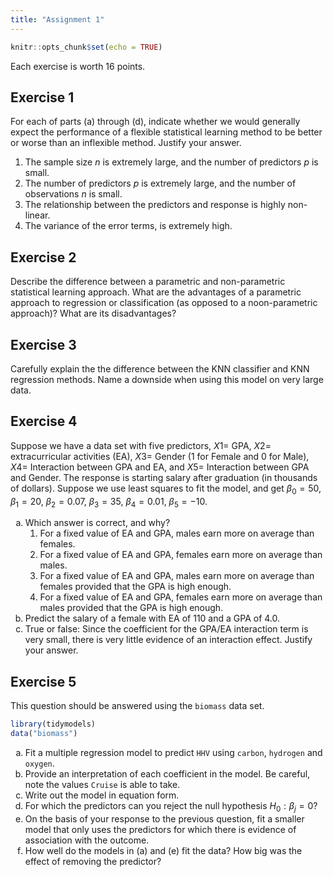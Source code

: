 ```yaml
---
title: "Assignment 1"
---
```


```r
knitr::opts_chunk$set(echo = TRUE)
```

Each exercise is worth 16 points.

## Exercise 1

For each of parts (a) through (d), indicate whether we would generally expect the
performance of a flexible statistical learning method to be better or worse than an inflexible
method. Justify your answer.

1. The sample size $n$ is extremely large, and the number of predictors $p$ is small.
1. The number of predictors $p$ is extremely large, and the number of observations $n$ is small.
1. The relationship between the predictors and response is highly non-linear.
1. The variance of the error terms, is extremely high.

## Exercise 2

Describe the difference between a parametric and non-parametric statistical learning approach. What are the advantages of a parametric approach to regression or classification (as opposed to a noon-parametric approach)? What are its disadvantages?

## Exercise 3

Carefully explain the the difference between the KNN classifier and KNN regression methods. Name a downside when using this model on very large data.

## Exercise 4

Suppose we have a data set with five predictors, $X1 =$ GPA, $X2 =$ extracurricular activities (EA), $X3 =$ Gender (1 for Female and 0 for Male), $X4 =$ Interaction between GPA and EA, and $X5 =$ Interaction between GPA and Gender. The response is starting salary after graduation (in thousands of dollars). Suppose we use least squares to fit the model, and get $\beta_0 = 50$, $\beta_1 = 20$, $\beta_2 = 0.07$, $\beta_3 = 35$, $\beta_4 = 0.01$, $\beta_5 = - 10$.

a. Which answer is correct, and why?
    1. For a fixed value of EA and GPA, males earn more on average than females.
    1. For a fixed value of EA and GPA, females earn more on average than males.
    1. For a fixed value of EA and GPA, males earn more on average than females provided that the GPA is high enough.
    1. For a fixed value of EA and GPA, females earn more on average than males provided that the GPA is high enough.
a. Predict the salary of a female with EA of 110 and a GPA of 4.0.
b. True or false: Since the coefficient for the GPA/EA interaction term is very small, there is very
little evidence of an interaction effect. Justify your answer.

## Exercise 5

This question should be answered using the `biomass` data set.

```r
library(tidymodels)
data("biomass")
```

a. Fit a multiple regression model to predict `HHV` using `carbon`, `hydrogen` and `oxygen`.
a. Provide an interpretation of each coefficient in the model. Be careful, note the values `Cruise` is able to take.
a. Write out the model in equation form.
a. For which the predictors can you reject the null hypothesis $H_0: \beta_j = 0$?
a. On the basis of your response to the previous question, fit a smaller model that only uses the predictors for which there is evidence of association with the outcome.
a. How well do the models in (a) and (e) fit the data? How big was the effect of removing the predictor?
